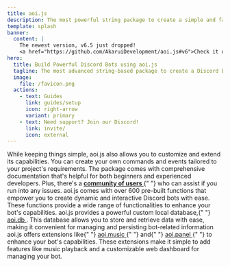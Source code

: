 ```yaml
---
title: aoi.js
description: The most powerful string package to create a simple and fast Discord Bot.
template: splash
banner:
  content: |
    The newest version, v6.5 just dropped!
    <a href="https://github.com/AkaruiDevelopment/aoi.js#v6">Check it out</a>
hero:
  title: Build Powerful Discord Bots using aoi.js
  tagline: The most advanced string-based package to create a Discord Bot fast and powerful
  image:
    file: /favicon.png
  actions:
    - text: Guides
      link: guides/setup
      icon: right-arrow
      variant: primary
    - text: Need support? Join our Discord!
      link: invite/
      icon: external
---
```



<CardGrid stagger>
  <Card title="Easy-to-use" icon="rocket">
    While keeping things simple, aoi.js also allows you to customize and extend
    its capabilities. You can create your own commands and events tailored to
    your project's requirements.
  </Card>
  <Card title="Community" icon="discord">
    The package comes with comprehensive documentation that's helpful for both
    beginners and experienced developers. Plus, there's a
    <b>
      <a class="linkStyle" href="invite/">
        community of users
        <Icon name="external" size="1rem" />
      </a>
    </b>{" "}
    who can assist if you run into any issues.
  </Card>
  <Card title="Pre-built Functions" icon="puzzle">
    aoi.js comes with over 600 pre-built functions that empower you to create
    dynamic and interactive Discord bots with ease. These functions provide a
    wide range of functionalities to enhance your bot's capabilities.
  </Card>
  <Card title="Built-in Custom Local Database" icon="document">
    aoi.js provides a powerful custom local database,{" "}
    <a class="linkStyle" href="guides/setup">
      aoi.db
      <Icon name="external" size="1rem" />
    </a>
    . This database allows you to store and retrieve data with ease, making it
    convenient for managing and persisting bot-related information
  </Card>
  <Card title="Extensions for Added Functionality" icon="puzzle">
    aoi.js offers extensions like{" "}
    <a class="linkStyle" href="guides/setup">
      aoi.music
      <Icon name="external" size="1rem" />
    </a>{" "}
    and{" "}
    <a class="linkStyle" href="guides/setup">
      aoi.panel
      <Icon name="external" size="1rem" />
    </a>{" "}
    to enhance your bot's capabilities. These extensions make it simple to add
    features like music playback and a customizable web dashboard for managing
    your bot.
  </Card>
</CardGrid>
